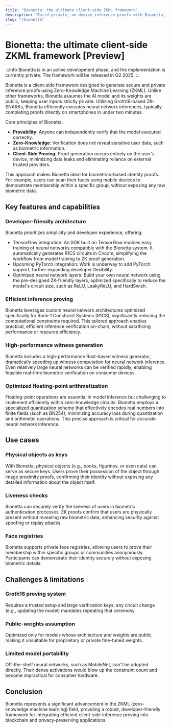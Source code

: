 ```yaml
---
title: "Bionetta: the ultimate client-side ZKML framework"
description: "Build private, on-device inference proofs with Bionetta, a Groth16-powered client-side ZKML framework."
slug: "/bionetta"
---
```



# Bionetta: the ultimate client-side ZKML framework [Preview]

:::info
Bionetta is in an active development phase, and the implementation is currently private. The framework will be released in Q2 2025.
:::

Bionetta is a client-side framework designed to generate secure and private inference proofs using Zero-Knowledge Machine Learning (ZKML). Unlike other frameworks, Bionetta assumes the AI model and its weights are public, keeping user inputs strictly private. Utilizing Groth16-based ZK-SNARKs, Bionetta efficiently executes neural network inferences, typically completing proofs directly on smartphones in under two minutes.

Core principles of Bionetta:
- **Provability**: Anyone can independently verify that the model executed correctly.
- **Zero-Knowledge**: Verification does not reveal sensitive user data, such as biometric information.
- **Client-Side Proving**: Proof generation occurs entirely on the user's device, minimizing data leaks and eliminating reliance on external trusted providers.

This approach makes Bionetta ideal for biometrics-based identity proofs. For example, users can scan their faces using mobile devices to demonstrate membership within a specific group, without exposing any raw biometric data.

## Key features and capabilities

### Developer-friendly architecture

Bionetta prioritizes simplicity and developer experience, offering:
- TensorFlow integration: An SDK built on TensorFlow enables easy training of neural networks compatible with the Bionetta system. It automatically generates R1CS circuits in Circom, simplifying the workflow from model training to ZK proof generation.
- Upcoming PyTorch integration: Work is underway to add PyTorch support, further expanding developer flexibility.
- Optimized neural network layers:  Build your own neural network using the pre-designed ZK-friendly layers, optimized specifically to reduce the model's circuit size, such as ReLU, LeakyReLU, and HardSwish.

### Efficient inference proving

Bionetta leverages custom neural network architectures optimized specifically for Rank-1 Constraint Systems (R1CS), significantly reducing the computational constraints required. This tailored approach enables practical, efficient inference verification on-chain, without sacrificing performance or resource efficiency.

### High-performance witness generation

Bionetta includes a high-performance Rust-based witness generator, dramatically speeding up witness computation for neural network inference. Even relatively large neural networks can be verified rapidly, enabling feasible real-time biometric verification on consumer devices.

### Optimized floating-point arithmetization

Floating-point operations are essential in model inference but challenging to implement efficiently within zero-knowledge circuits. Bionetta employs a specialized quantization scheme that effectively encodes real numbers into finite fields (such as BN254), minimizing accuracy loss during quantization and arithmetic operations. This precise approach is critical for accurate neural network inference.

## Use cases

### Physical objects as keys

With Bionetta, physical objects (e.g., books, figurines, or even cats) can serve as secure keys. Users prove their possession of the object through image proximity proofs, confirming their identity without exposing any detailed information about the object itself.

### Liveness checks

Bionetta can securely verify the liveness of users in biometric authentication processes. ZK proofs confirm that users are physically present without revealing raw biometric data, enhancing security against spoofing or replay attacks.

### Face registries

Bionetta supports private face registries, allowing users to prove their membership within specific groups or communities anonymously. Participants can demonstrate their identity securely without exposing biometric details.

## Challenges & limitations

### Groth16 proving system

Requires a trusted setup and large verification keys; any circuit change (e.g., updating the model) mandates repeating that ceremony.

### Public-weights assumption

Optimized only for models whose architecture and weights are public, making it unsuitable for proprietary or private fine-tuned weights.

### Limited model portability

Off-the-shelf neural networks, such as MobileNet, can't be adopted directly. Their dense activations would blow up the constraint count and become impractical for consumer hardware.

## Conclusion

Bionetta represents a significant advancement in the ZKML (zero-knowledge machine learning) field, providing a robust, developer-friendly framework for integrating efficient client-side inference proving into blockchain and privacy-preserving applications.